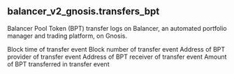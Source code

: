 ## balancer_v2_gnosis.transfers_bpt 
Balancer Pool Token (BPT) transfer logs on Balancer, an automated portfolio manager and trading platform, on Gnosis.


<ParamField path="blockchain">

</ParamField>
<ParamField path="version">

</ParamField>
<ParamField path="contract_address">

</ParamField>
<ParamField path="block_date">

</ParamField>
<ParamField path="block_month">

</ParamField>
<ParamField path="evt_tx_hash">

</ParamField>
<ParamField path="evt_index">

</ParamField>
<ParamField path="evt_block_time">
Block time of transfer event
</ParamField>
<ParamField path="evt_block_number">
Block number of transfer event
</ParamField>
<ParamField path="from">
Address of BPT provider of transfer event
</ParamField>
<ParamField path="to">
Address of BPT receiver of transfer event
</ParamField>
<ParamField path="value">
Amount of BPT transferred in transfer event
</ParamField>
